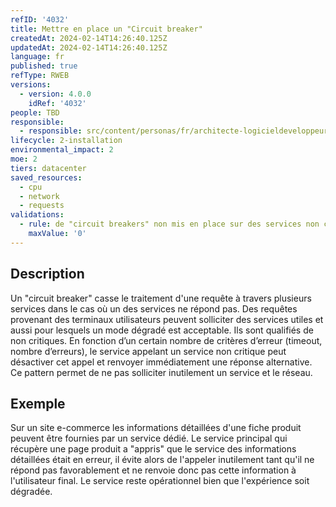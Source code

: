 ```yaml
---
refID: '4032'
title: Mettre en place un "Circuit breaker"
createdAt: 2024-02-14T14:26:40.125Z
updatedAt: 2024-02-14T14:26:40.125Z
language: fr
published: true
refType: RWEB
versions:
  - version: 4.0.0
    idRef: '4032'
people: TBD
responsible:
  - responsible: src/content/personas/fr/architecte-logicieldeveloppeur.mdx
lifecycle: 2-installation
environmental_impact: 2
moe: 2
tiers: datacenter
saved_resources:
  - cpu
  - network
  - requests
validations:
  - rule: de "circuit breakers" non mis en place sur des services non critiques
    maxValue: '0'
---
```


## Description

Un "circuit breaker" casse le traitement d'une requête à travers plusieurs services dans le cas où un des services ne répond pas.
Des requêtes provenant des terminaux utilisateurs peuvent solliciter des services utiles et aussi pour lesquels un mode dégradé est acceptable.
Ils sont qualifiés de non critiques.
En fonction d’un certain nombre de critères d’erreur (timeout, nombre d’erreurs), le service appelant un service non critique
peut désactiver cet appel et renvoyer immédiatement une réponse alternative.
Ce pattern permet de ne pas solliciter inutilement un service et le réseau.

## Exemple

Sur un site e-commerce les informations détaillées d'une fiche produit peuvent être fournies par un service dédié.
Le service principal qui récupère une page produit a "appris" que le service des informations détaillées était en erreur, il évite alors
de l'appeler inutilement tant qu'il ne répond pas favorablement et ne renvoie donc pas cette information à l'utilisateur final.
Le service reste opérationnel bien que l'expérience soit dégradée.
